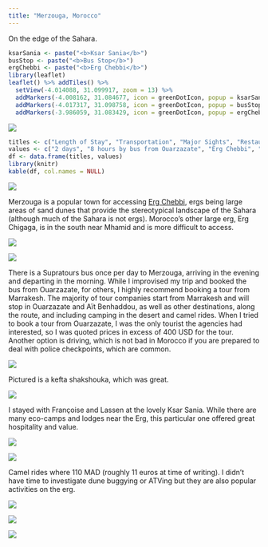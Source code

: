 ```yaml
---
title: "Merzouga, Morocco"
---
```


On the edge of the Sahara.

```r
ksarSania <- paste("<b>Ksar Sania</b>")
busStop <- paste("<b>Bus Stop</b>")
ergChebbi <- paste("<b>Erg Chebbi</b>")
library(leaflet)
leaflet() %>% addTiles() %>%
  setView(-4.014088, 31.099917, zoom = 13) %>%
  addMarkers(-4.008162, 31.084677, icon = greenDotIcon, popup = ksarSania) %>% # Ksar Sania
  addMarkers(-4.017317, 31.098758, icon = greenDotIcon, popup = busStop) %>% # Bus stop
  addMarkers(-3.986059, 31.083429, icon = greenDotIcon, popup = ergChebbi) # Erg Chebbi
```

![](images/Merzouga/merzouga22.png)

```r
titles <- c("Length of Stay", "Transportation", "Major Sights", "Restaurant Recommendations")
values <- c("2 days", "8 hours by bus from Ouarzazate", "Erg Chebbi", "Ksar Sania")
df <- data.frame(titles, values)
library(knitr)
kable(df, col.names = NULL)
```

![](images/Merzouga/merzouga37.png)

Merzouga is a popular town for accessing [Erg Chebbi](https://en.wikipedia.org/wiki/Erg_Chebbi), ergs being large areas of sand dunes that provide the stereotypical landscape of the Sahara (although much of the Sahara is not ergs). Morocco's other large erg, Erg Chigaga, is in the south near Mhamid and is more difficult to access.

![](images/Merzouga/merzouga19.png)

![](images/Merzouga/merzouga7.png)

There is a Supratours bus once per day to Merzouga, arriving in the evening and departing in the morning. While I improvised my trip and booked the bus from Ouarzazate, for others, I highly recommend booking a tour from Marrakesh. The majority of tour companies start from Marrakesh and will stop in Ouarzazate and Aït Benhaddou, as well as other destinations, along the route, and including camping in the desert and camel rides. When I tried to book a tour from Ouarzazate, I was the only tourist the agencies had interested, so I was quoted prices in excess of 400 USD for the tour. Another option is driving, which is not bad in Morocco if you are prepared to deal with police checkpoints, which are common.

![](images/Merzouga/merzouga2.png)

Pictured is a kefta shakshouka, which was great.

![](images/Merzouga/merzouga3.png)

I stayed with Françoise and Lassen at the lovely Ksar Sania. While there are many eco-camps and lodges near the Erg, this particular one offered great hospitality and value.

![](images/Merzouga/merzouga39.png)

![](images/Merzouga/merzouga40.png)

Camel rides where 110 MAD (roughly 11 euros at time of writing). I didn't have time to investigate dune buggying or ATVing but they are also popular activities on the erg.

![](images/Merzouga/merzouga29.png)

![](images/Merzouga/merzouga6.png)

![](images/Merzouga/merzouga33.png)